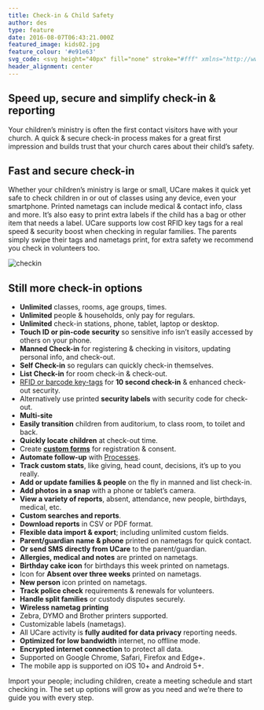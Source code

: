 ```yaml
---
title: Check-in & Child Safety
author: des
type: feature
date: 2016-08-07T06:43:21.000Z
featured_image: kids02.jpg
feature_colour: '#e91e63'
svg_code: <svg height="40px" fill="none" stroke="#fff" xmlns="http://www.w3.org/2000/svg" viewBox="0 0 24 24"><g fill="none" stroke="#fff" stroke-linecap="round" stroke-linejoin="round" stroke-miterlimit="10"><path d="M11.51.48h-.018C9.45 3.016 5.832 4.025 1.5 1v14.812s1.45 5.27 10 7.668c8.55-2.396 10-7.668 10-7.668V1c-4.307 3.008-7.945 2.023-9.99-.52z"/><path d="M17.535 8.47L11.5 17.2l-4.578-4.58"/></g></svg>
header_alignment: center
---
```


## Speed up, secure and simplify check-in & reporting

Your children’s ministry is often the first contact visitors have with your church. A quick & secure check-in process makes for a great first impression and builds trust that your church cares about their child’s safety.

<YouTube id='ks6ClSiBBHk' />

## Fast and secure check-in

Whether your children’s ministry is large or small, UCare makes it quick yet safe to check children in or out of classes using any device, even your smartphone. Printed nametags can include medical & contact info, class and more. It’s also easy to print extra labels if the child has a bag or other item that needs a label. UCare supports low cost RFID key tags for a real speed & security boost when checking in regular families. The parents simply swipe their tags and nametags print, for extra safety we recommend you check in volunteers too.

![checkin](checkin.png)

## Still more check-in options

- **Unlimited** classes, rooms, age groups, times.
- **Unlimited** people & households, only pay for regulars.
- **Unlimited** check-in stations, phone, tablet, laptop or desktop.
- **Touch ID or pin-code security** so sensitive info isn’t easily accessed by others on your phone.
- **Manned Check-in** for registering & checking in visitors, updating personal info, and check-out.
- **Self Check-in** so regulars can quickly check-in themselves.
- **List Check-in** for room check-in & check-out.
- [RFID or barcode key-tags](https://ucare.zendesk.com/hc/en-us/articles/201954284-Barcodes-and-RFID-tags) for **10 second check-in** & enhanced check-out security.
- Alternatively use printed **security labels** with security code for check-out.
- **Multi-site**
- **Easily transition** children from auditorium, to class room, to toilet and back.
- **Quickly locate children** at check-out time.
- Create **[custom forms](/features/forms-and-surveys/)** for registration & consent.
- **Automate follow-up** with [Processes](/features/processes-automation/).
- **Track custom stats**, like giving, head count, decisions, it’s up to you really.
- **Add or update families & people** on the fly in manned and list check-in.
- **Add photos in a snap** with a phone or tablet’s camera.
- **View a variety of reports**, absent, attendance, new people, birthdays, medical, etc.
- **Custom searches and reports**.
- **Download reports** in CSV or PDF format.
- **Flexible data import & export**; including unlimited custom fields.
- **Parent/guardian name & phone** printed on nametags for quick contact.
- **Or send SMS directly from UCare** to the parent/guardian.
- **Allergies, medical and notes** are printed on nametags.
- **Birthday cake icon** for birthdays this week printed on nametags.
- Icon for **Absent over three weeks** printed on nametags.
- **New person** icon printed on nametags.
- **Track police check** requirements & renewals for volunteers.
- **Handle split families** or custody disputes securely.
- **Wireless nametag printing**
- Zebra, DYMO and Brother printers supported.
- Customizable labels (nametags).
- All UCare activity is **fully audited for data privacy** reporting needs.
- **Optimized for low bandwidth** internet, no offline mode.
- **Encrypted internet connection** to protect all data.
- Supported on Google Chrome, Safari, Firefox and Edge+.
- The mobile app is supported on iOS 10+ and Android 5+.

<ThreeUp>
	Import your people; including children, create a meeting schedule and start checking in. The set up options will grow
	as you need and we’re there to guide you with every step.
</ThreeUp>
